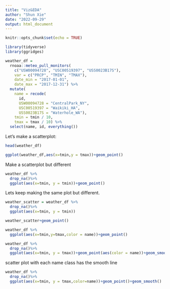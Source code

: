 ```yaml
---
title: "Viz&EDA"
author: "Shun Xie"
date: "2022-09-29"
output: html_document
---
```


```r
knitr::opts_chunk$set(echo = TRUE)
```

```r
library(tidyverse)
library(ggridges)
```


```r
weather_df = 
  rnoaa::meteo_pull_monitors(
    c("USW00094728", "USC00519397", "USS0023B17S"),
    var = c("PRCP", "TMIN", "TMAX"), 
    date_min = "2017-01-01",
    date_max = "2017-12-31") %>%
  mutate(
    name = recode(
      id, 
      USW00094728 = "CentralPark_NY", 
      USC00519397 = "Waikiki_HA",
      USS0023B17S = "Waterhole_WA"),
    tmin = tmin / 10,
    tmax = tmax / 10) %>%
  select(name, id, everything())
```

Let's make a scatterplot:
```r
head(weather_df)

ggplot(weather_df,aes(x=tmin,y = tmax))+geom_point()
```

Make a scatterplot but different
```r
weather_df %>%
  drop_na()%>%
  ggplot(aes(x=tmin, y = tmin))+geom_point()
```

Lets keep making the same plot but different. 

```r
weather_scatter = weather_df %>%
  drop_na()%>%
  ggplot(aes(x=tmin, y = tmin))

weather_scatter+geom_point()
```

```r
weather_df %>%
  ggplot(aes(x=tmin,y=tmax,color = name))+geom_point()
```

```r
weather_df %>%
  drop_na()%>%
  ggplot(aes(x=tmin, y = tmax))+geom_point(aes(color = name))+geom_smooth()
```

scatter plot with each name class has the smooth line
```r
weather_df %>%
  drop_na()%>%
  ggplot(aes(x=tmin, y = tmax,color=name))+geom_point()+geom_smooth()
```







